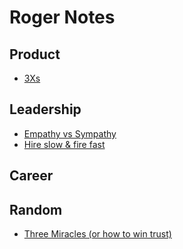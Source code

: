 = Roger Notes =

== Product ==
* [[3Xs]]
== Leadership ==
* [[Empathy vs Sympathy]]
* [[Hire slow & fire fast]]
== Career == 
== Random ==
* [[Three Miracles (or how to win trust)]]
